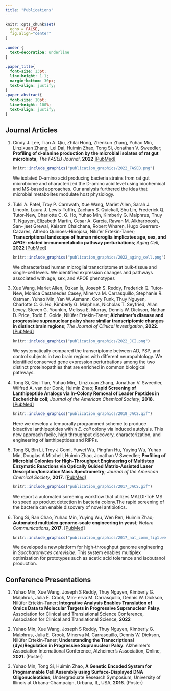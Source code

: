 ```yaml
---
title: "Publications"
---
```

```r
knitr::opts_chunk$set(
  echo = FALSE,
  fig.align="center"
)
```

```css
.under {
  text-decoration: underline
}

.paper_title{
  font-size: 13pt;
  line-height: 1.1;
  margin-bottom: 30px;
  text-align: justify;
}
.paper_abstract{
  font-size: 10pt;
  line-height: 100%;
  text-align: justify;
}
```



## Journal Articles

1. <div class="paper_title">
Cindy J. Lee, Tian A. Qiu, Zhilai Hong, Zhenkun Zhang, <span class="under">Yuhao Min</span>, Linzixuan Zhang, Lei Dai, Huimin Zhao, Tong Si, Jonathan V. Sweedler;
**Profiling of d-alanine production by the microbial isolates of rat gut microbiota**;
*The FASEB Journal*,
**2022**
[[PubMed]](https://pubmed.ncbi.nlm.nih.gov/35816159/)
</div>

    ```r
    knitr::include_graphics("publication_graphics/2022_FASEB.png")
    ```
      <div class="paper_abstract">
      We isolated D-amino acid producing bacteria strains from rat gut microbiome and characterized  the D-amino acid level using biochemical and MS-based approaches. Our analysis furthered the idea that microbial metabolites modulate host physiology.
      </div>

1. <div class="paper_title">
Tulsi A. Patel, Troy P. Carnwath, Xue Wang, Mariet Allen, Sarah J. Lincoln, Laura J. Lewis-Tuffin, Zachary S. Quickall, Shu Lin, Frederick Q. Tutor-New, Charlotte C. G. Ho, <span class="under">Yuhao Min</span>, Kimberly G. Malphrus, Thuy T. Nguyen, Elizabeth Martin, Cesar A. Garcia, Rawan M. Alkharboosh, San- jeet Grewal, Kaisorn Chaichana, Robert Wharen, Hugo Guerrero-Cazares, Alfredo Quinoes-Hinojosa, Nilüfer Ertekin-Taner;
**Transcriptional landscape of human microglia implicates age, sex, and APOE-related immunometabolic pathway perturbations**;
*Aging Cell*, 
**2022**
[[PubMed]](https://pubmed.ncbi.nlm.nih.gov/35388616/)
</div>

    ```r
    knitr::include_graphics("publication_graphics/2022_aging_cell.png")
    ```
      <div class="paper_abstract">
      We characterized human microglial transcriptome at bulk-tissue and single-cell levels. We identified expression changes and pathways associated with age, sex, and APOE phenotypes
      </div>

1. <div class="paper_title">
Xue Wang, Mariet Allen, Özkan  İş, Joseph S. Reddy, Frederick Q. Tutor-New, Monica Castanedes Casey, Minerva M. Carrasquillo, Stephanie R. Oatman, <span class="under">Yuhao Min</span>, Yan W. Asmann, Cory Funk, Thuy Nguyen, Charlotte C. G. Ho, Kimberly G. Malphrus, Nicholas T. Seyfried, Allan Levey, Steven G. Younkin, Melissa E. Murray, Dennis W. Dickson, Nathan D. Price, Todd E. Golde, Nilüfer Ertekin-Taner; 
**Alzheimer’s disease and progressive supranuclear palsy share similar transcriptomic changes in distinct brain regions**; 
*The Journal of Clinical Investigation*, 
**2022**. 
[[PubMed]](https://pubmed.ncbi.nlm.nih.gov/34813500/)
</div>


    ```r
    knitr::include_graphics("publication_graphics/2022_JCI.png")
    ```
      <div class="paper_abstract">
      We systematically compared the transcriptome between AD, PSP, and control subjects in two brain regions with different neuropahtology. We identified conserved gene expression perturbations among the two distinct proteinopathies that are enriched in common biological pathways.
      </div>

1. <div class="paper_title">
Tong Si, Qiqi Tian, <span class="under">Yuhao Min</span>,, Linzixuan Zhang, Jonathan V. Sweedler, Wilfred A. van der Donk, Huimin Zhao; 
**Rapid Screening of Lanthipeptide Analogs via In-Colony Removal of Leader Peptides in Escherichia coli**; 
*Journal of the American Chemical Society*, 
**2018**.
[[PubMed]](https://pubmed.ncbi.nlm.nih.gov/30183279/)
</div>

    ```r
    knitr::include_graphics("publication_graphics/2018_JACS.gif")
    ```
      <div class="paper_abstract">
      Here we develop a temporally programmed scheme to produce bioactive lanthipeptides within *E. coli* colony via induced autolysis. This new approach facile, high throughput discovery, characterization, and engineering of lanthipeptides and RiPPs.
      </div>

1. <div class="paper_title">
Tong Si, Bin Li, Troy J Comi, Yuwei Wu, Pingfan Hu, Yuying Wu, <span class="under">Yuhao Min</span>, Douglas A Mitchell, Huimin Zhao, Jonathan V Sweedler; 
**Profiling of Microbial Colonies for High-Throughput Engineering of Multistep Enzymatic Reactions via Optically Guided Matrix-Assisted Laser Desorption/Ionization Mass Spectrometry**; 
*Journal of the American Chemical Society*, 
**2017**.
[[PubMed]](https://pubmed.ncbi.nlm.nih.gov/28792758/)
</div>

    ```r
    knitr::include_graphics("publication_graphics/2017_JACS.gif")
    ```
      <div class="paper_abstract">
      We report a automated screening workflow that utilizes MALDI-ToF MS to speed up product detection in bacteria colony.The rapid screening of the bacteria can enable discovery of novel antibiotics.
      </div>


1. <div class="paper_title">
Tong Si, Ran Chao, <span class="under">Yuhao Min</span>, Yuying Wu, Wen Ren, Huimin Zhao; 
**Automated multiplex genome-scale engineering in yeast**; 
*Nature Communications*, 
**2017**. 
[[PubMed]](https://pubmed.ncbi.nlm.nih.gov/28469255/)
</div>

    ```r
    knitr::include_graphics("publication_graphics/2017_nat_comm_fig1.webp")
    ```
    <div class="paper_abstract">
    We developed a new platform for high-throughput genome engineering in *Saccharomyces cerevisiae*. This system enables multiplex optimization for prototypes such as acetic acid tolerance and isobutanol production.
    </div>

## Conference Presentations

1. <div class="paper_title">
<span class="under">Yuhao Min</span>, Xue Wang, Joseph S Reddy, Thuy Nguyen, Kimberly G. Malphrus, Julia E. Crook, Min- erva M. Carrasquillo, Dennis W. Dickson, Nilüfer Ertekin-Taner;
**Integrative Analysis Enables Translation of Omics Data to Molecular Targets in Progressive Supranuclear Palsy**. 
Association for Clinical and Translational Science Conference, Association for Clinical and Translational Science, **2022**
</div>

1. <div class="paper_title">
<span class="under">Yuhao Min</span>, Xue Wang, Joseph S Reddy, Thuy Nguyen, Kimberly G. Malphrus, Julia E. Crook, Minerva M. Carrasquillo, Dennis W. Dickson, Nilüfer Ertekin-Taner;
**Understanding the Transcriptional (dys)Regulation in Progressive Supranuclear Palsy**. 
Alzheimer’s Association International Conference, Alzheimer’s Association, Online, **2021**. (Poster)
</div>

1. <div class="paper_title">
<span class="under">Yuhao Min</span>, Tong Si, Huimin Zhao, 
**A Genetic Encoded System for Programmable Cell Assembly using Surface-Displayed DNA Oligonucleotides**; 
Undergraduate Research Symposium, University of Illinois at Urbana-Champaign, Urbana, IL, USA, **2016**. (Poster)
</div>
